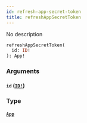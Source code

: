 ```yaml
---
id: refresh-app-secret-token
title: refreshAppSecretToken
---
```


No description

```graphql
refreshAppSecretToken(
  id: ID!
): App!

```

### Arguments

#### `id` ([`ID!`](/docs/graphql/scalars/id))

### Type

#### [`App`](/docs/graphql/objects/app)
